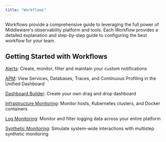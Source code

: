 ```yaml
---
title: "Workflows"
---
```


Workflows provide a comprehensive guide to leveraging the full power of Middleware's observability platform and tools. Each Workflow provides a detailed explanation and step-by-step guide to configuring the best workflow for your team.

## Getting Started with Workflows

[Alerts](/workflow/alerting/setup-alert): Create, monitor, filter and maintain your custom notifications

[APM](/workflow/apm/apm-dashboard): View Services, Databases, Traces, and Continuous Profiling in the Unified Dashboard

[Dashboard Builder](/workflow/custom-dashboard/build-custom-dashboard): Create your own drag and drop dashboard

[Infrastructure Monitoring](/workflow/infrastructure-monitoring/container-monitoring): Monitor hosts, Kubernetes clusters, and Docker containers

[Log Monitoring](/workflow/log-monitoring/logs): Monitor and filter logging data across your entire platform

[Synthetic Monitoring](/workflow/synthetic-monitoring/synthetic-monitoring): Simulate system-wide interactions with multistep synthetic monitoring

